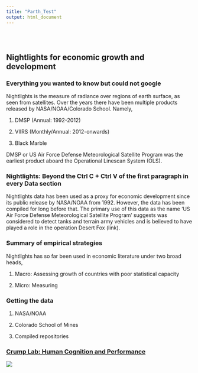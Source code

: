```yaml
---
title: "Parth_Test"
output: html_document
---
```


<style type="text/css">
.title {
  display: none;
}

#getting-started img {
  margin-right: 10px;
}

</style>

<div class="row" style="padding-top: 30px;">
<div class="col-sm-6">

# **Nightlights for economic growth and development **
### Everything you wanted to know but could not google

Nightlights is the measure of radiance over regions of earth surface, as seen from satellites. Over the years there have been multiple products released by NASA/NOAA/Colorado School. Namely,

1. DMSP (Annual: 1992-2012)

2. VIIRS (Monthly/Annual: 2012-onwards)

3. Black Marble

DMSP or US Air Force Defense Meteorological Satellite Program was the earliest product aboard the  Operational Linescan System (OLS). 


### Nightlights: Beyond the Ctrl C + Ctrl V of the first paragraph in every Data section

Nightlights data has been used as a proxy for economic development since its public release by NASA/NOAA from 1992. However, the data has been compiled for long before that. The primary use of this data as the name 'US Air Force Defense Meteorological Satellite Program' suggests was considered to detect tanks and terrain army vehicles and is believed to have played a role in the operation Desert Fox (link).




### Summary of empirical strategies

Nightlights has so far been used in economic literature under two broad heads, 

1. Macro: Assessing growth of countries with poor statistical capacity

2. Micro: Measuring 


### Getting the data 

1. NASA/NOAA

2. Colorado School of Mines

3. Compiled repositories



</div>
<div class="col-sm-6">

### [Crump Lab: Human Cognition and Performance](https://crumplab.github.io)

<a href = "https://crumplab.github.io">
![](images/logo.png)
</a>
</div>
